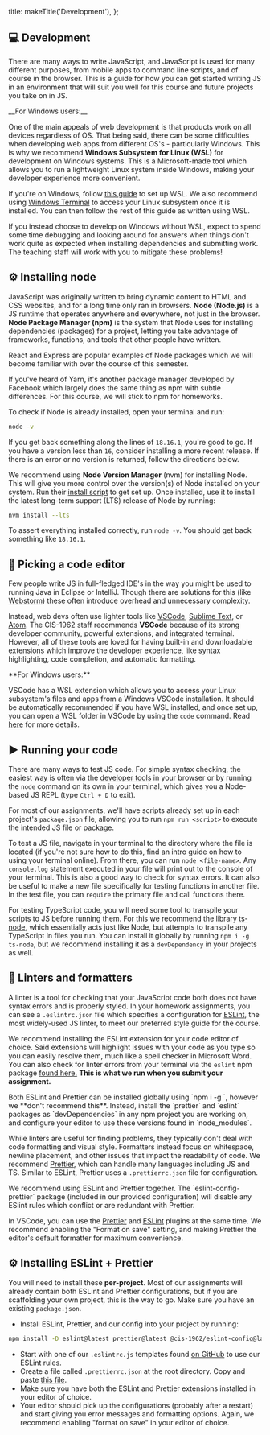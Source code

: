 
  title: makeTitle('Development'),
};

## 💻 Development

There are many ways to write JavaScript, and JavaScript is used for many different purposes, from mobile apps to command line scripts, and of course in the browser. This is a guide for how you can get started writing JS in an environment that will suit you well for this course and future projects you take on in JS.

<Alert mdx type="warning">
__For Windows users:__

One of the main appeals of web development is that products work on all devices regardless of OS. That being said, there can be some difficulties when developing web apps from different OS's - particularly Windows. This is why we recommend **Windows Subsystem for Linux (WSL)** for development on Windows systems. This is a Microsoft-made tool which allows you to run a lightweight Linux system inside Windows, making your developer experience more convenient.

</Alert>

If you're on Windows, follow [this guide](https://learn.microsoft.com/en-us/windows/wsl/install) to set up WSL. We also recommend using [Windows Terminal](https://apps.microsoft.com/store/detail/windows-terminal/9N0DX20HK701) to access your Linux subsystem once it is installed. You can then follow the rest of this guide as written using WSL.

<Alert mdx type="danger">
  If you instead choose to develop on Windows without WSL, expect to spend some
  time debugging and looking around for answers when things don't work quite as
  expected when installing dependencies and submitting work. The teaching staff
  will work with you to mitigate these problems!
</Alert>

## ⚙️ Installing node

JavaScript was originally written to bring dynamic content to HTML and CSS websites, and for a long time only ran in browsers. **Node (Node.js)** is a JS runtime that operates anywhere and everywhere, not just in the browser. **Node Package Manager (npm)** is the system that Node uses for installing dependencies (packages) for a project, letting you take advantage of frameworks, functions, and tools that other people have written.

React and Express are popular examples of Node packages which we will become familiar with over the course of this semester.

If you've heard of Yarn, it's another package manager developed by Facebook which largely does the same thing as npm with subtle differences. For this course, we will stick to npm for homeworks.

To check if Node is already installed, open your terminal and run:

```sh
node -v
```

If you get back something along the lines of `18.16.1`, you're good to go. If you have a version less than `16`, consider installing a more recent release. If there is an error or no version is returned, follow the directions below.

We recommend using **Node Version Manager** (nvm) for installing Node. This will give you more control over the version(s) of Node installed on your system. Run their [install script](https://github.com/nvm-sh/nvm#install--update-script) to get set up. Once installed, use it to install the latest long-term support (LTS) release of Node by running:

```sh
nvm install --lts
```

To assert everything installed correctly, run `node -v`. You should get back something like `18.16.1`.

## 📝 Picking a code editor

Few people write JS in full-fledged IDE's in the way you might be used to running Java in Eclipse or IntelliJ. Though there are solutions for this (like [Webstorm](https://www.jetbrains.com/webstorm/)) these often introduce overhead and unnecessary complexity.

Instead, web devs often use lighter tools like [VSCode](https://code.visualstudio.com), [Sublime Text](https://www.sublimetext.com), or [Atom](https://atom.io). The CIS-1962 staff recommends **VSCode** because of its strong developer community, powerful extensions, and integrated terminal. However, all of these tools are loved for having built-in and downloadable extensions which improve the developer experience, like syntax highlighting, code completion, and automatic formatting.

<Alert mdx>
**For Windows users:**

VSCode has a WSL extension which allows you to access your Linux subsystem's files and apps from a Windows VSCode installation. It should be automatically recommended if you have WSL installed, and once set up, you can open a WSL folder in VSCode by using the `code` command. Read [here](https://code.visualstudio.com/docs/remote/wsl) for more details.

</Alert>

## ▶️ Running your code

There are many ways to test JS code. For simple syntax checking, the easiest way is often via the [developer tools](https://developers.google.com/web/tools/chrome-devtools/) in your browser or by running the `node` command on its own in your terminal, which gives you a Node-based JS REPL (type `Ctrl + D` to exit).

For most of our assignments, we'll have scripts already set up in each project's `package.json` file, allowing you to run `npm run <script>` to execute the intended JS file or package.

To test a JS file, navigate in your terminal to the directory where the file is located (if you're not sure how to do this, find an intro guide on how to using your terminal online). From there, you can run `node <file-name>`. Any `console.log` statement executed in your file will print out to the console of your terminal. This is also a good way to check for syntax errors. It can also be useful to make a new file specifically for testing functions in another file. In the test file, you can `require` the primary file and call functions there.

For testing TypeScript code, you will need some tool to transpile your scripts to JS before running them. For this we recommend the library [ts-node](https://www.npmjs.com/package/ts-node), which essentially acts just like Node, but attempts to transpile any TypeScript in files you run. You can install it globally by running `npm i -g ts-node`, but we recommend installing it as a `devDependency` in your projects as well.

## 💅 Linters and formatters

A linter is a tool for checking that your JavaScript code both does not have syntax errors and is properly styled. In your homework assignments, you can see a `.eslintrc.json` file which specifies a configuration for [ESLint](https://eslint.org), the most widely-used JS linter, to meet our preferred style guide for the course.

We recommend installing the ESLint extension for your code editor of choice. Said extensions will highlight issues with your code as you type so you can easily resolve them, much like a spell checker in Microsoft Word. You can also check for linter errors from your terminal via the `eslint` npm package [found here.](https://eslint.org/docs/user-guide/command-line-interface) **This is what we run when you submit your assignment.**

<Alert type="warning">
  Both ESLint and Prettier can be installed globally using `npm i -g <package-name>`, however we **don't recommend this**. Instead, install the `prettier` and `eslint` packages as `devDependencies` in any npm project you are working on, and configure your editor to use these versions found in `node_modules`.
</Alert>

While linters are useful for finding problems, they typically don't deal with code formatting and visual style. Formatters instead focus on whitespace, newline placement, and other issues that impact the readability of code. We recommend [Prettier](https://prettier.io/), which can handle many languages including JS and TS. Similar to ESLint, Prettier uses a `.prettierrc.json` file for configuration.

<Alert type="info" mdx>
  We recommend using ESLint and Prettier together. The `eslint-config-prettier` package (included in our provided configuration) will disable any ESlint rules which conflict or are redundant with Prettier.
  
  In VSCode, you can use the [Prettier](https://marketplace.visualstudio.com/items?itemName=esbenp.prettier-vscode) and [ESLint](https://marketplace.visualstudio.com/items?itemName=dbaeumer.vscode-eslint) plugins at the same time. We recommend enabling the "Format on save" setting, and making Prettier the editor's default formatter for maximum convenience.

</Alert>

## ⚙️ Installing ESLint + Prettier

You will need to install these **per-project**. Most of our assignments will already contain both ESLint and Prettier configurations, but if you are scaffolding your own project, this is the way to go. Make sure you have an existing `package.json`.

- Install ESLint, Prettier, and our config into your project by running:

```sh
npm install -D eslint@latest prettier@latest @cis-1962/eslint-config@latest
```

- Start with one of our `.eslintrc.js` templates found [on GitHub](https://github.com/cis-1962/eslint-config) to use our ESLint rules.
- Create a file called `.prettierrc.json` at the root directory. Copy and paste [this file](/reference/prettier-config.json).
- Make sure you have both the ESLint and Prettier extensions installed in your editor of choice.
- Your editor should pick up the configurations (probably after a restart) and start giving you error messages and formatting options. Again, we recommend enabling "format on save" in your editor of choice.
